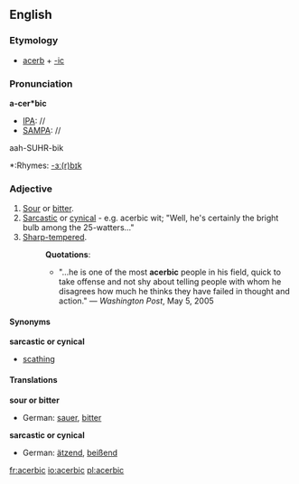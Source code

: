 ==English==
===Etymology===
*[[acerb]] + [[-ic]]
===Pronunciation===
'''a-cer*bic'''
*[[IPA]]: //
*[[SAMPA]]: //
aah-SUHR-bik
*:Rhymes: [[Rhymes:English:-ɜː(r)bɪk|-ɜː(r)bɪk]]
===Adjective===
#[[sour|Sour]] or [[bitter]].
#[[sarcastic|Sarcastic]] or [[cynical]] - e.g. acerbic wit; "Well, he's certainly the bright bulb among the 25-watters..."
#[[sharp-tempered|Sharp-tempered]].
#:'''Quotations''':
#:*"...he is one of the most '''acerbic''' people in his field, quick to take offense and not shy about telling people with whom he disagrees how much he thinks they have failed in thought and action." &mdash; ''Washington Post'', May 5, 2005

====Synonyms====
'''sarcastic or cynical'''
*[[scathing]]

====Translations====
'''sour or bitter'''
*German: [[sauer]], [[bitter]]

'''sarcastic or cynical'''
*German: [[ätzend]], [[beißend]]

[[fr:acerbic]]
[[io:acerbic]]
[[pl:acerbic]]